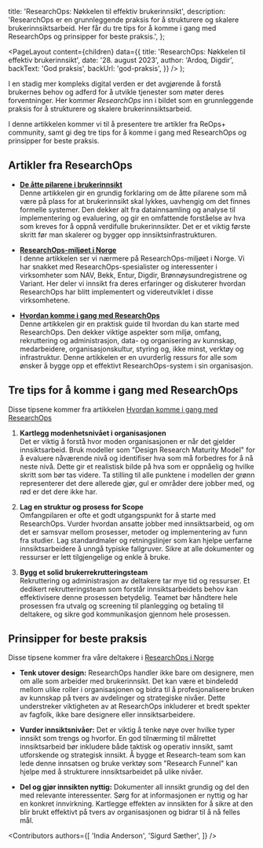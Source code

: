 
  title: 'ResearchOps: Nøkkelen til effektiv brukerinnsikt',
  description:
    'ResearchOps er en grunnleggende praksis for å strukturere og skalere brukerinnsiktsarbeid. Her får du tre tips for å komme i gang med ResearchOps og prinsipper for beste praksis.',
};

  <PageLayout
    content={children}
    data={{
      title: 'ResearchOps: Nøkkelen til effektiv brukerinnsikt',
      date: '28. august 2023',
      author: 'Ardoq, Digdir',
      backText: 'God praksis',
      backUrl: 'god-praksis',
    }}
  />
);

I en stadig mer kompleks digital verden er det avgjørende å forstå brukernes behov og adferd for å utvikle tjenester som møter deres forventninger. Her kommer _ResearchOps_ inn i bildet som en grunnleggende praksis for å strukturere og skalere brukerinnsiktsarbeid. 

I denne artikkelen kommer vi til å presentere tre artikler fra ReOps+ community, samt gi deg tre tips for å komme i gang med ResearchOps og prinsipper for beste praksis.

## Artikler fra ResearchOps

- [**De åtte pilarene i brukerinnsikt**](https://uxnorge.no/researchops-de-atte-pilarene-i-brukerinnsikt/) \
Denne artikkelen gir en grundig forklaring om de åtte pilarene som må være på plass for at brukerinnsikt skal lykkes, uavhengig om det finnes formelle systemer. Den dekker alt fra datainnsamling og analyse til implementering og evaluering, og gir en omfattende forståelse av hva som kreves for å oppnå verdifulle brukerinnsikter. Det er et viktig første skritt før man skalerer og bygger opp innsiktsinfrastrukturen.

- [**ResearchOps-miljøet i Norge**](https://uxnorge.no/researchops-i-norske-virksomheter/) \
I denne artikkelen ser vi nærmere på ResearchOps-miljøet i Norge. Vi har snakket med ResearchOps-spesialister og interessenter i virksomheter som NAV, Bekk, Entur, Digdir, Brønnøysundregistrene og Variant. Her deler vi innsikt fra deres erfaringer og diskuterer hvordan ResearchOps har blitt implementert og videreutviklet i disse virksomhetene.

- [**Hvordan komme i gang med ResearchOps**](https://uxnorge.no/kom-i-gang-med-researchops/) \
Denne artikkelen gir en praktisk guide til hvordan du kan starte med ResearchOps. Den dekker viktige aspekter som miljø, omfang, rekruttering og administrasjon, data- og organisering av kunnskap, medarbeidere, organisasjonskultur, styring og, ikke minst, verktøy og infrastruktur. Denne artikkelen er en uvurderlig ressurs for alle som ønsker å bygge opp et effektivt ResearchOps-system i sin organisasjon.

## Tre tips for å komme i gang med ResearchOps
Disse tipsene kommer fra artikkelen [Hvordan komme i gang med ResearchOps](https://uxnorge.no/kom-i-gang-med-researchops/)

1. **Kartlegg modenhetsnivået i organisasjonen** \
Det er viktig å forstå hvor moden organisasjonen er når det gjelder innsiktsarbeid. Bruk modeller som "Design Research Maturity Model" for å evaluere nåværende nivå og identifiser hva som må forbedres for å nå neste nivå. Dette gir et realistisk bilde på hva som er oppnåelig og hvilke skritt som bør tas videre. Ta stilling til alle punktene i modellen der grønn representerer det dere allerede gjør, gul er områder dere jobber med, og rød er det dere ikke har.

2. **Lag en struktur og prosess for Scope** \
Omfangpilaren er ofte et godt utgangspunkt for å starte med ResearchOps. Vurder hvordan ansatte jobber med innsiktsarbeid, og om det er samsvar mellom prosesser, metoder og implementering av funn fra studier. Lag standardmaler og retningslinjer som kan hjelpe uerfarne innsiktsarbeidere å unngå typiske fallgruver. Sikre at alle dokumenter og ressurser er lett tilgjengelige og enkle å bruke.

3. **Bygg et solid brukerrekrutteringsteam** \
Rekruttering og administrasjon av deltakere tar mye tid og ressurser. Et dedikert rekrutteringsteam som forstår innsiktsarbeidets behov kan effektivisere denne prosessen betydelig. Teamet bør håndtere hele prosessen fra utvalg og screening til planlegging og betaling til deltakere, og sikre god kommunikasjon gjennom hele prosessen.

## Prinsipper for beste praksis
Disse tipsene kommer fra våre deltakere i [ResearchOps i Norge](https://uxnorge.no/researchops-i-norske-virksomheter/)

- **Tenk utover design:** ResearchOps handler ikke bare om designere, men om alle som arbeider med brukerinnsikt. Det kan være et bindeledd mellom ulike roller i organisasjonen og bidra til å profesjonalisere bruken av kunnskap på tvers av avdelinger og strategiske nivåer. Dette understreker viktigheten av at ResearchOps inkluderer et bredt spekter av fagfolk, ikke bare designere eller innsiktsarbeidere.

- **Vurder innsiktsnivåer:** Det er viktig å tenke nøye over hvilke typer innsikt som trengs og hvorfor. En god tilnærming til målrettet innsiktsarbeid bør inkludere både taktisk og operativ innsikt, samt utforskende og strategisk innsikt. Å bygge et Research-team som kan lede denne innsatsen og bruke verktøy som "Research Funnel" kan hjelpe med å strukturere innsiktsarbeidet på ulike nivåer.

- **Del og gjør innsikten nyttig:** Dokumenter all innsikt grundig og del den med relevante interessenter. Sørg for at informasjonen er nyttig og har en konkret innvirkning. Kartlegge effekten av innsikten for å sikre at den blir brukt effektivt på tvers av organisasjonen og bidrar til å nå felles mål.



<Contributors
  authors={[
    'India Anderson',
    'Sigurd Sæther',
  ]}
/>
